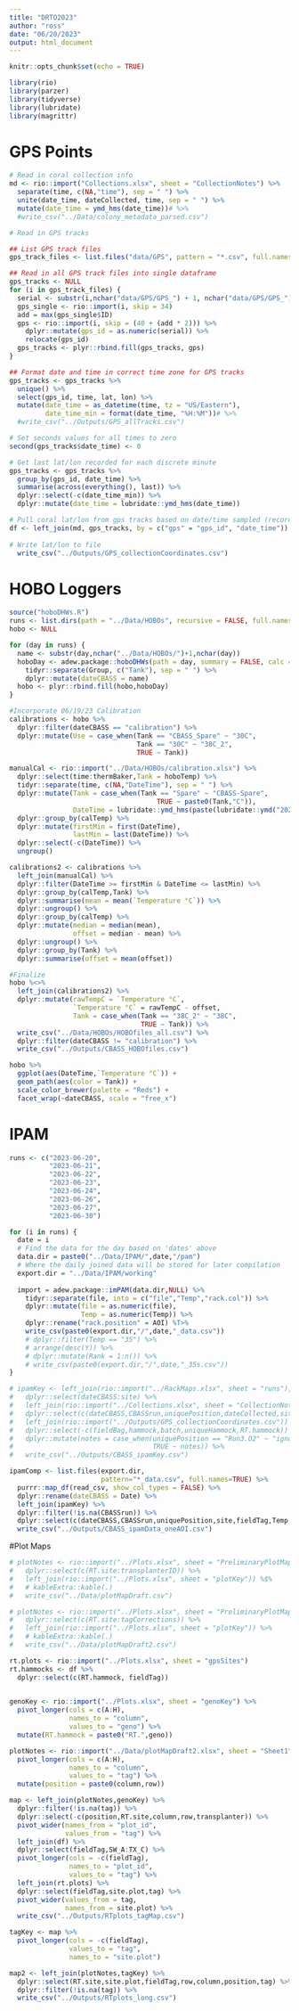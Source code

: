 ```yaml
---
title: "DRTO2023"
author: "ross"
date: "06/20/2023"
output: html_document
---
```


```r
knitr::opts_chunk$set(echo = TRUE)

library(rio)
library(parzer)
library(tidyverse)
library(lubridate)
library(magrittr)
```

# GPS Points

```r
# Read in coral collection info
md <- rio::import("Collections.xlsx", sheet = "CollectionNotes") %>% 
  separate(time, c(NA,"time"), sep = " ") %>% 
  unite(date_time, dateCollected, time, sep = " ") %>%
  mutate(date_time = ymd_hms(date_time))# %>% 
  #write_csv("../Data/colony_metadata_parsed.csv")

# Read in GPS tracks

## List GPS track files
gps_track_files <- list.files("data/GPS", pattern = "*.csv", full.names = TRUE)

## Read in all GPS track files into single dataframe
gps_tracks <- NULL
for (i in gps_track_files) {
  serial <- substr(i,nchar("data/GPS/GPS_") + 1, nchar("data/GPS/GPS_") + 4)
  gps_single <- rio::import(i, skip = 34)
  add = max(gps_single$ID)
  gps <- rio::import(i, skip = (40 + (add * 2))) %>% 
    dplyr::mutate(gps_id = as.numeric(serial)) %>% 
    relocate(gps_id) 
  gps_tracks <- plyr::rbind.fill(gps_tracks, gps)
}

## Format date and time in correct time zone for GPS tracks
gps_tracks <- gps_tracks %>%
  unique() %>% 
  select(gps_id, time, lat, lon) %>%
  mutate(date_time = as_datetime(time, tz = "US/Eastern"),
         date_time_min = format(date_time, "%H:%M"))# %>% 
  #write_csv("../Outputs/GPS_allTracks.csv")

# Set seconds values for all times to zero
second(gps_tracks$date_time) <- 0

# Get last lat/lon recorded for each discrete minute
gps_tracks <- gps_tracks %>%
  group_by(gps_id, date_time) %>%
  summarise(across(everything(), last)) %>% 
  dplyr::select(-c(date_time_min)) %>% 
  dplyr::mutate(date_time = lubridate::ymd_hms(date_time)) 

# Pull coral lat/lon from gps tracks based on date/time sampled (recorded as the nearest minute)
df <- left_join(md, gps_tracks, by = c("gps" = "gps_id", "date_time"))
 
# Write lat/lon to file
  write_csv("../Outputs/GPS_collectionCoordinates.csv")
```

# HOBO Loggers

```r
source("hoboDHWs.R")
runs <- list.dirs(path = "../Data/HOBOs", recursive = FALSE, full.names = TRUE)
hobo <- NULL

for (day in runs) {
  name <- substr(day,nchar("../Data/HOBOs/")+1,nchar(day))
  hoboDay <- adew.package::hoboDHWs(path = day, summary = FALSE, calc = FALSE) %>% 
    tidyr::separate(Group, c("Tank"), sep = " ") %>% 
    dplyr::mutate(dateCBASS = name)
  hobo <- plyr::rbind.fill(hobo,hoboDay)
}

#Incorporate 06/19/23 Calibration
calibrations <- hobo %>% 
  dplyr::filter(dateCBASS == "calibration") %>% 
  dplyr::mutate(Use = case_when(Tank == "CBASS_Spare" ~ "30C",
                                Tank == "30C" ~ "38C_2",
                                TRUE ~ Tank))

manualCal <- rio::import("../Data/HOBOs/calibration.xlsx") %>% 
  dplyr::select(time:thermBaker,Tank = hoboTemp) %>% 
  tidyr::separate(time, c(NA,"DateTime"), sep = " ") %>% 
  dplyr::mutate(Tank = case_when(Tank == "Spare" ~ "CBASS-Spare",
                                     TRUE ~ paste0(Tank,"C")),
                DateTime = lubridate::ymd_hms(paste(lubridate::ymd("2023-06-19"), DateTime, sep = " "))) %>% 
  dplyr::group_by(calTemp) %>% 
  dplyr::mutate(firstMin = first(DateTime),
                lastMin = last(DateTime)) %>% 
  dplyr::select(-c(DateTime)) %>% 
  ungroup()

calibrations2 <- calibrations %>% 
  left_join(manualCal) %>% 
  dplyr::filter(DateTime >= firstMin & DateTime <= lastMin) %>% 
  dplyr::group_by(calTemp,Tank) %>% 
  dplyr::summarise(mean = mean(`Temperature °C`)) %>% 
  dplyr::ungroup() %>% 
  dplyr::group_by(calTemp) %>% 
  dplyr::mutate(median = median(mean),
                offset = median - mean) %>% 
  dplyr::ungroup() %>% 
  dplyr::group_by(Tank) %>% 
  dplyr::summarise(offset = mean(offset))

#Finalize
hobo %<>%
  left_join(calibrations2) %>% 
  dplyr::mutate(rawTempC = `Temperature °C`,
                `Temperature °C` = rawTempC - offset,
                Tank = case_when(Tank == "38C_2" ~ "38C",
                                 TRUE ~ Tank)) %>% 
  write_csv("../Data/HOBOs/HOBOfiles_all.csv") %>% 
  dplyr::filter(dateCBASS != "calibration") %>% 
  write_csv("../Outputs/CBASS_HOBOfiles.csv")

hobo %>% 
  ggplot(aes(DateTime,`Temperature °C`)) +
  geom_path(aes(color = Tank)) +
  scale_color_brewer(palette = "Reds") +
  facet_wrap(~dateCBASS, scale = "free_x")
```

# IPAM 

```r
runs <- c("2023-06-20",
          "2023-06-21",
          "2023-06-22",
          "2023-06-23",
          "2023-06-24",
          "2023-06-26",
          "2023-06-27",
          "2023-06-30")

for (i in runs) {
  date = i
  # Find the data for the day based on 'dates' above
  data.dir = paste0("../Data/IPAM/",date,"/pam") 
  # Where the daily joined data will be stored for later compilation
  export.dir = "../Data/IPAM/working"
  
  import = adew.package::imPAM(data.dir,NULL) %>% 
    tidyr::separate(file, into = c("file","Temp","rack.col")) %>% 
    dplyr::mutate(file = as.numeric(file),
                  Temp = as.numeric(Temp)) %>% 
    dplyr::rename("rack.position" = AOI) %T>% 
    write_csv(paste0(export.dir,"/",date,"_data.csv")) 
    # dplyr::filter(Temp == "35") %>% 
    # arrange(desc(Y)) %>% 
    # dplyr::mutate(Rank = 1:n()) %>% 
    # write_csv(paste0(export.dir,"/",date,"_35s.csv"))
}

# ipamKey <- left_join(rio::import("../RackMaps.xlsx", sheet = "runs"), rio::import("../RackMaps.xlsx", sheet = "long")) %>% 
#   dplyr::select(dateCBASS:site) %>% 
#   left_join(rio::import("../Collections.xlsx", sheet = "CollectionNotes")) %>% 
#   dplyr::select(c(dateCBASS,CBASSrun,uniquePosition,dateCollected,site,fieldTag,gps,camera,notes,rack.col,rack.position)) %>% 
#   left_join(rio::import("../Outputs/GPS_collectionCoordinates.csv")) %>% 
#   dplyr::select(-c(fieldBag,hammock,batch,uniqueHammock,RT.hammock)) %>% 
#   dplyr::mutate(notes = case_when(uniquePosition == "Run3.O2" ~ "ignore, most probably hammock full of random frags mistaken for genet",
#                                   TRUE ~ notes)) %>% 
#   write_csv("../Outputs/CBASS_ipamKey.csv")

ipamComp <- list.files(export.dir,
                       pattern="*_data.csv", full.names=TRUE) %>% 
  purrr::map_df(read_csv, show_col_types = FALSE) %>% 
  dplyr::rename(dateCBASS = Date) %>% 
  left_join(ipamKey) %>% 
  dplyr::filter(!is.na(CBASSrun)) %>% 
  dplyr::select(c(dateCBASS,CBASSrun,uniquePosition,site,fieldTag,Temp,rack.col,rack.position,`F`:Y)) %>% 
  write_csv("../Outputs/CBASS_ipamData_oneAOI.csv")
```

#Plot Maps
```r
# plotNotes <- rio::import("../Plots.xlsx", sheet = "PreliminaryPlotMaps") %>% 
#   dplyr::select(c(RT.site:transplanterID)) %>% 
#   left_join(rio::import("../Plots.xlsx", sheet = "plotKey")) %$% 
#   # kableExtra::kable(.)
#   write_csv("../Data/plotMapDraft.csv")

# plotNotes <- rio::import("../Plots.xlsx", sheet = "PreliminaryPlotMaps") %>%
#   dplyr::select(c(RT.site:tagCorrections)) %>%
#   left_join(rio::import("../Plots.xlsx", sheet = "plotKey")) %>%
#   # kableExtra::kable(.)
#   write_csv("../Data/plotMapDraft2.csv")

rt.plots <- rio::import("../Plots.xlsx", sheet = "gpsSites")
rt.hammocks <- df %>% 
  dplyr::select(c(RT.hammock, fieldTag))
  

genoKey <- rio::import("../Plots.xlsx", sheet = "genoKey") %>% 
  pivot_longer(cols = c(A:H),
               names_to = "column",
               values_to = "geno") %>% 
  mutate(RT.hammock = paste0("RT.",geno))

plotNotes <- rio::import("../Data/plotMapDraft2.xlsx", sheet = "Sheet1") %>% 
  pivot_longer(cols = c(A:H),
               names_to = "column",
               values_to = "tag") %>% 
  mutate(position = paste0(column,row))

map <- left_join(plotNotes,genoKey) %>% 
  dplyr::filter(!is.na(tag)) %>% 
  dplyr::select(-c(position,RT.site,column,row,transplanter)) %>%
  pivot_wider(names_from = "plot_id",
              values_from = "tag") %>% 
  left_join(df) %>% 
  dplyr::select(fieldTag,SW_A:TX_C) %>% 
  pivot_longer(cols = -c(fieldTag),
               names_to = "plot_id",
               values_to = "tag") %>% 
  left_join(rt.plots) %>% 
  dplyr::select(fieldTag,site.plot,tag) %>% 
  pivot_wider(values_from = tag,
              names_from = site.plot) %>% 
  write_csv("../Outputs/RTplots_tagMap.csv")

tagKey <- map %>% 
  pivot_longer(cols = -c(fieldTag),
               values_to = "tag",
               names_to = "site.plot")

map2 <- left_join(plotNotes,tagKey) %>% 
  dplyr::select(RT.site,site.plot,fieldTag,row,column,position,tag) %>% 
  dplyr::filter(!is.na(tag)) %>% 
  write_csv("../Outputs/RTplots_long.csv")
```

